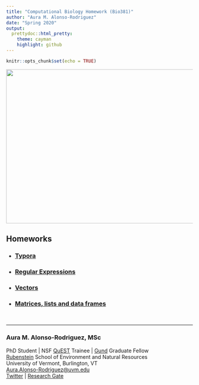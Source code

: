 ```yaml
---
title: "Computational Biology Homework (Bio381)"
author: "Aura M. Alonso-Rodriguez"
date: "Spring 2020"
output: 
  prettydoc::html_pretty:
    theme: cayman
    highlight: github
---
```


```r
knitr::opts_chunk$set(echo = TRUE)
```


<img src="20190928_124334.jpg" width="550" height="415" />


## Homeworks  
* ### [Typora](TyporaPractice.html)
* ### [Regular Expressions](Homework3.html)
* ### [Vectors](Homework4.html)
* ### [Matrices, lists and data frames](Homework5.html)

<br />

***

### Aura M. Alonso-Rodriguez, MSc  
PhD Student | NSF [QuEST](https://www.uvm.edu/quest) Trainee | [Gund](https://www.uvm.edu/gund) Graduate Fellow  
[Rubenstein](https://www.uvm.edu/rsenr) School of Environment and Natural Resources  
University of Vermont, Burlington, VT  
<Aura.Alonso-Rodriguez@uvm.edu>  
[Twitter](https://twitter.com/AuraAlonsoRodz) |
[Research Gate](https://www.researchgate.net/profile/Aura_Alonso-Rodriguez)  


